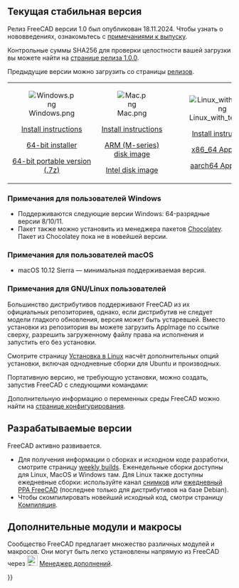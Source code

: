 <languages/>
{{TOCright}}

<span id="Current_stable_version"></span>
== Текущая стабильная версия ==

<div class="mw-translate-fuzzy">
Релиз FreeCAD версии 1.0 был опубликован 18.11.2024. Чтобы узнать о нововведениях, ознакомьтесь с [[Release_notes_1.0/ru|примечаниями к выпуску]].
</div>

<div class="mw-translate-fuzzy">
Контрольные суммы SHA256 для проверки целостности вашей загрузки вы можете найти на [https://github.com/FreeCAD/FreeCAD/releases/tag/1.0.0 странице релиза 1.0.0].
</div>

Предыдущие версии можно загрузить со страницы [https://github.com/FreeCAD/FreeCAD/releases релизов].
<!--Do not remove this tag. It would add even more places where version info has to be kept up to date-->
{| cellpadding="20" style="font-size:120%"

| align=center | [[Image:Windows.png]]

[[Installing_on_Windows|Install instructions]]

[https://github.com/FreeCAD/FreeCAD/releases/download/1.0.2/FreeCAD_1.0.2-conda-Windows-x86_64-installer-1.exe 64-bit installer]

[https://github.com/FreeCAD/FreeCAD/releases/download/1.0.2/FreeCAD_1.0.2-conda-Windows-x86_64-py311.7z 64-bit portable version (.7z)]

| align=center | [[Image:Mac.png]]

[[Installing_on_Mac|Install instructions]]

[https://github.com/FreeCAD/FreeCAD/releases/download/1.0.2/FreeCAD_1.0.2-conda-macOS-arm64-py311.dmg ARM (M-series) disk image]

[https://github.com/FreeCAD/FreeCAD/releases/download/1.0.2/FreeCAD_1.0.2-conda-macOS-x86_64-py311.dmg Intel disk image]

| align=center | [[Image:Linux_with_text.png]]

[[Installing_on_Linux|Install instructions]]

[https://github.com/FreeCAD/FreeCAD/releases/download/1.0.2/FreeCAD_1.0.2-conda-Linux-x86_64-py311.AppImage x86_64 AppImage]

[https://github.com/FreeCAD/FreeCAD/releases/download/1.0.2/FreeCAD_1.0.2-conda-Linux-aarch64-py311.AppImage aarch64 AppImage]

|}

<span id="Notes_for_Windows_users"></span>
=== Примечания для пользователей Windows ===

<div class="mw-translate-fuzzy">
* Поддерживаются следующие версии Windows: 64-разрядные версии 8/10/11.
* Пакет также можно установить из менеджера пакетов [https://chocolatey.org/packages/freecad Chocolatey]. Пакет из Chocolatey пока не в новейшей версии.
</div>

<span id="Notes_for_macOS_users"></span>
=== Примечания для пользователей macOS ===

* macOS 10.12 Sierra — минимальная поддерживаемая версия.

<span id="Notes_for_GNU/Linux_users"></span>
=== Примечания для GNU/Linux пользователей ===

Большинство дистрибутивов поддерживают FreeCAD из их официальных репозиториев, однако, если дистрибутив не следует модели гладкого обновления, версия может быть устаревшей. Вместо установки из репозитория вы можете загрузить AppImage по ссылке сверху, разрешить загруженному файлу права на исполнения и запустить его без установки.

Смотрите страницу [[Installing_on_Linux/ru|Установка в Linux]] насчёт дополнительных опций установки, включая однодневные сборки для Ubuntu и производных.

Портативную версию, не требующую установки, можно создать, запустив FreeCAD с следующими командами:

{{Code|lang=text|code=
cd path/to/directory_containing_AppImage/
chmod +x ./name_of_AppImage_file.AppImage
HOME="$PWD/Settings" FREECAD_USER_HOME="$PWD/Settings" ./name_of_AppImage_file.AppImage
}}

Дополнительную информацию о переменных среды FreeCAD можно найти на [[Start_up_and_Configuration/ru#Переменные Среды Окружения|странице конфигурирования]].

<span id="Development_versions"></span>
== Разрабатываемые версии ==

FreeCAD активно развивается.
* Для получения информации о сборках и исходном коде разработки, смотрите страницу [https://github.com/FreeCAD/FreeCAD-Bundle/releases/tag/weekly-builds weekly builds]. Еженедельные сборки доступны для Linux, MacOS и Windows там. Для Linux также доступны ежедневные сборки: используйте канал [[Ubuntu_Snap/ru|снимков]] или [https://launchpad.net/~freecad-maintainers/+archive/ubuntu/freecad-daily ежедневный PPA FreeCAD] (последнее только для дистрибутивов на базе Debian).
* Чтобы скомпилировать новейший исходный код, смотри страницу [[Compiling/ru|Компиляция]].

<span id="Additional_modules_and_macros"></span>
== Дополнительные модули и макросы ==

Сообщество FreeCAD предлагает множество различных модулей и макросов. Они могут быть легко установлены напрямую из FreeCAD через [[Image:Std_AddonMgr.svg|24px]] [[Std_AddonMgr/ru|Менеджер дополнений]].


{{Userdocnavi{{#translation:}}}}